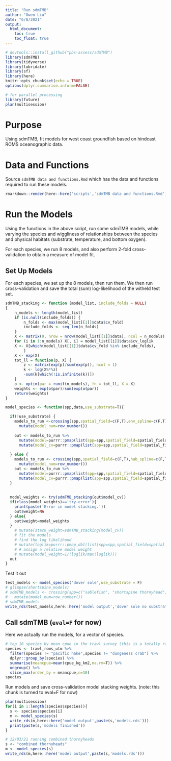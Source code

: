 ```yaml
---
title: "Run sdmTMB"
author: "Owen Liu"
date: "6/8/2021"
output: 
  html_document:
    toc: true
    toc_float: true
---
```


```r
# devtools::install_github("pbs-assess/sdmTMB")
library(sdmTMB)
library(tidyverse)
library(lubridate)
library(sf)
library(here)
knitr::opts_chunk$set(echo = TRUE)
options(dplyr.summarise.inform=FALSE)

# for parallel processing
library(future)
plan(multisession)
```

# Purpose

Using sdmTMB, fit models for west coast groundfish based on hindcast ROMS oceanographic data.

# Data and Functions

Source `sdmTMB data and functions.Rmd` which has the data and functions required to run these models.

```r
rmarkdown::render(here::here('scripts','sdmTMB data and functions.Rmd'),quiet=TRUE)
```


# Run the Models

Using the functions in the above script, run some sdmTMB models, while varying the species and wiggliness of relationships between the species and physical habitats (substrate, temperature, and bottom oxygen).

For each species, we run 8 models, and also perform 2-fold cross-validation to obtain a measure of model fit.

## Set Up Models

For each species, we set up the 8 models, then run them. We then run cross-validation and save the total (sum) log-likelihood of the witheld test set.

```r
sdmTMB_stacking <- function (model_list, include_folds = NULL) 
{
    n_models <- length(model_list)
    if (is.null(include_folds)) {
        n_folds <- max(model_list[[1]]$data$cv_fold)
        include_folds <- seq_len(n_folds)
    }
    X <- matrix(0, nrow = nrow(model_list[[1]]$data), ncol = n_models)
    for (i in 1:n_models) X[, i] = model_list[[i]]$data$cv_loglik
    X <- X[which(model_list[[1]]$data$cv_fold %in% include_folds), 
        ]
    X <- exp(X)
    tot_ll = function(p, X) {
        z <- matrix(exp(p)/sum(exp(p)), ncol = 1)
        k <- log(X%*%z)
        -sum(k[which(!is.infinite(k))])
    }
    o <- optim(par = runif(n_models), fn = tot_ll, X = X)
    weights <- exp(o$par)/sum(exp(o$par))
    return(weights)
}
```


```r
model_species <- function(spp,data,use_substrate=T){

  if(!use_substrate) {
    models_to_run <-crossing(spp,spatial_field=c(F,T),env_spline=c(F,T),include_substrate=F) %>%
      mutate(model_num=row_number())
    
    out <- models_to_run %>% 
      mutate(model=purrr::pmap(list(spp=spp,spatial_field=spatial_field,env_spline=env_spline,include_substrate=include_substrate),run_sdmTMB,dat=data)) %>%
      mutate(model_cv=purrr::pmap(list(spp=spp,spatial_field=spatial_field,env_spline=env_spline,include_substrate=include_substrate),run_sdmTMB_cv,dat=data,return_what="model"))
    
  } else {
    models_to_run <- crossing(spp,spatial_field=c(F,T),hab_spline=c(F,T),env_spline=c(F,T)) %>%
      mutate(model_num=row_number())
    out <- models_to_run %>% 
      mutate(model=purrr::pmap(list(spp=spp,spatial_field=spatial_field,hab_spline=hab_spline,env_spline=env_spline),run_sdmTMB,dat=data)) %>%
      mutate(model_cv=purrr::pmap(list(spp=spp,spatial_field=spatial_field,hab_spline=hab_spline,env_spline=env_spline),run_sdmTMB_cv,dat=data,return_what="model"))
  }
  
  
  model_weights <- try(sdmTMB_stacking(out$model_cv))
  if(class(model_weights)=='try-error'){
    print(paste('Error in model stacking.'))
    out$weight=NA
  } else{
    out$weight=model_weights
  }
    # mutate(stack_weight=sdmTMB_stacking(model_cv))
    # fit the models 
    # find the log likelihood
    # mutate(loglik=purrr::pmap_dbl(list(spp=spp,spatial_field=spatial_field,hab_spline=hab_spline,env_spline=env_spline),run_sdmTMB_cv,dat=trawl_roms_utm)) %>% 
    # # assign a relative model weight
    # mutate(model_weight=1/(loglik/max(loglik)))
  out
}
```

Test it out
```r
test_models <- model_species('dover sole',use_substrate = F)
# glimpse(shortspine_models)
# sdmTMB_models <- crossing(spp=c("sablefish", "shortspine thornyhead","darkblotched rockfish","canary rockfish"),spatial_field=c(F,T),hab_spline=c(F,T),env_spline=c(F,T)) %>%
#   mutate(model_num=row_number())
# sdmTMB_models
write_rds(test_models,here::here('model output','dover sole no substrate.rds'))
```


## Call sdmTMB (`eval=F` for now)

Here we actually run the models, for a vector of species.

```r
# top 10 species by mean cpue in the trawl survey (this is a totally random criterion)
species <- trawl_roms_utm %>% 
  filter(species != "pacific hake",species != "dungeness crab") %>% 
  dplyr::group_by(species) %>% 
  summarise(meancpue=mean(cpue_kg_km2,na.rm=T)) %>% 
  ungroup() %>%
  slice_max(order_by = meancpue,n=10)
species

```

Run models and save cross-validation model stacking weights. (note: this chunk is turned to eval=F for now)

```r
plan(multisession)
for(i in 1:length(species$species)){
  s <- species$species[i]
  m <- model_species(s)
  write_rds(m,here::here('model output',paste(s,'models.rds')))
  print(paste(s,'models finished'))
}
```

```r
# 12/03/21 running combined thornyheads
s <- "combined thornyheads"
m <- model_species(s)
write_rds(m,here::here('model output',paste(s,'models.rds')))
```
